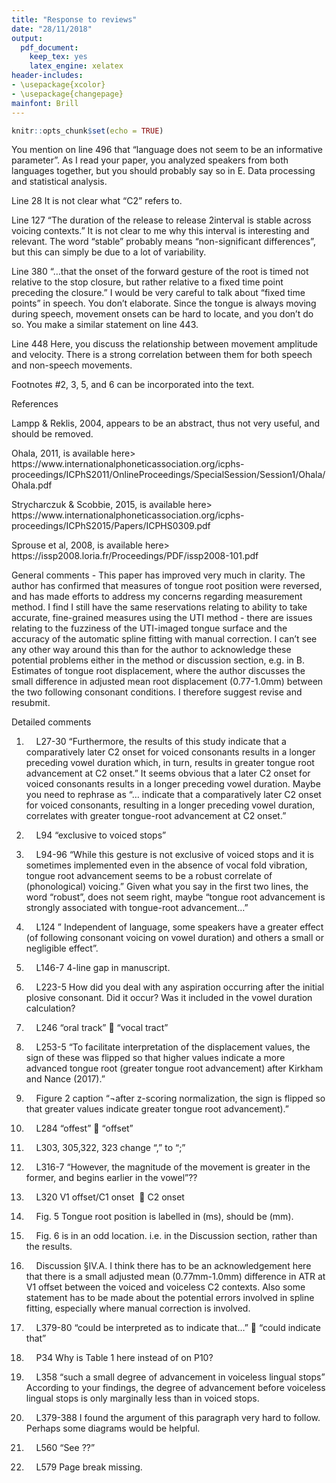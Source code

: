 ```yaml
---
title: "Response to reviews"
date: "28/11/2018"
output:
  pdf_document:
    keep_tex: yes
    latex_engine: xelatex
header-includes:
- \usepackage{xcolor}
- \usepackage{changepage}
mainfont: Brill
---
```


```r
knitr::opts_chunk$set(echo = TRUE)
```

You mention on line 496 that “language does not seem to be an informative parameter”. As I read your paper, you analyzed speakers from both languages together, but you should probably say so in E. Data processing and statistical analysis.

\begin{adjustwidth}{1cm}{} \textit{
I've added "Speakers of both Italian and Polish were analysed together (models were fitted to a single dataset with data from both languages)." on lines XXX.
} \end{adjustwidth}

Line 28
It is not clear what “C2” refers to.

\begin{adjustwidth}{1cm}{} \textit{
Replaced "C2" with "closure".
} \end{adjustwidth}

Line 127
“The duration of the release to release 2interval is stable across voicing contexts.” It is not clear to me why this interval is interesting and relevant. The word “stable” probably means “non-significant differences”, but this can simply be due to a lot of variability.

\begin{adjustwidth}{1cm}{} \textit{
I have rephrased that sentence and added text:
"Finally, the temporal distance between two consecutive stop releases in CV́CV words is not affected by the voicing of the second consonant.
According to a Bayes factor analysis (Coretta 2019), the duration of the release to release interval is not affected by the voicing of C2.
Within this interval, the timing of VC boundary (the vowel offset/onset of stop closure) produces differences in the respective durations of vowel and closure, following a mechanism of temporal compensation ([citations]).
A later closure onset results in a long vowel and a short closure, while an earlier closure onset corresponds to a short vowel and a long closure.
Since the closure of voiceless stops is longer than that of voiced stops, it follows that vowels are shorter when followed by the former than when followed by the latter.
As more thoroughly discussed in Coretta (2019), the release to release interval per se does not have a special status, but rather it has been used as a proxy to acoustic temporal stability more in general.
The aspects of the compensatory account proposed in Coretta (2019) that are relevant to the current study are that (1) C2 voicing does not affect the interval that includes V1 and C2, and that (2) the placement of the VC boundary determines the duration of both V1 and C2 closure.
Future studies are warranted to investigate the production and/or perceptual reasons behind both (1) and (2)."
} \end{adjustwidth}

Line 380
“…that the onset of the forward gesture of the root is timed not relative to the stop closure, but rather relative to a fixed time point preceding the closure.” I would be very careful to talk about “fixed time points” in speech. You don’t elaborate. Since the tongue is always moving during speech, movement onsets can be hard to locate, and you don’t do so. You make a similar statement on line 443.

\begin{adjustwidth}{1cm}{} \textit{
I've rephrased: "but rather relative to an acoustic/articulatory event preceding the closure (what this event might be should be further investigated)." and "In order to obtain such correlation, the articulatory onset of the advancement gesture (during the articulation of the vowel) should be at a stable distance from an earlier reference point (like the vowel onset or the preceding consonant offset) such that the timing of consonant closure will create the correlation seen in the data.
Although ideally the timing of the onset of the advancing gesture relative to a preceding articulatory landmark should not be affected by the voicing of C2, the velocity of the gesture itself could be different depending on the voicing of the following consonant."
} \end{adjustwidth}

Line 448
Here, you discuss the relationship between movement amplitude and velocity. There is a strong correlation between them for both speech and non-speech movements.

Footnotes
#2, 3, 5, and 6 can be incorporated into the text.

\begin{adjustwidth}{1cm}{} \textit{
They have been incorporated in the text body.
} \end{adjustwidth}

References

Lampp & Reklis, 2004, appears to be an abstract, thus not very useful, and should be removed.

Ohala, 2011, is available here> https://www.internationalphoneticassociation.org/icphs-proceedings/ICPhS2011/OnlineProceedings/SpecialSession/Session1/Ohala/Ohala.pdf

Strycharczuk & Scobbie, 2015, is available here> https://www.internationalphoneticassociation.org/icphs-proceedings/ICPhS2015/Papers/ICPHS0309.pdf

Sprouse et al, 2008, is available here> https://issp2008.loria.fr/Proceedings/PDF/issp2008-101.pdf

\begin{adjustwidth}{1cm}{} \textit{
I have fixed the references.
} \end{adjustwidth}

General comments - This paper has improved very much in clarity. The author has confirmed that measures of tongue root position were reversed, and has made efforts to address my concerns regarding measurement method. I find I still have the same reservations relating to ability to take accurate, fine-grained measures using the UTI method - there are issues relating to the fuzziness of the UTI-imaged tongue surface and the accuracy of the automatic spline fitting with manual correction. I can't see any other way around this than for the author to acknowledge these potential problems either in the method or discussion section, e.g. in B. Estimates of tongue root displacement, where the author discusses the small difference in adjusted mean root displacement (0.77-1.0mm) between the two following consonant conditions. I therefore suggest revise and resubmit.

Detailed comments

1.     L27-30 "Furthermore, the results of this study indicate that a comparatively later C2 onset for voiced consonants results in a longer preceding vowel duration which, in turn, results in greater tongue root advancement at C2 onset."
It seems obvious that a later C2 onset for voiced consonants results in a longer preceding vowel duration. Maybe you need to rephrase as "… indicate that a comparatively later C2 onset for voiced consonants, resulting in a longer preceding vowel duration, correlates with greater tongue-root advancement at C2 onset."

\begin{adjustwidth}{1cm}{} \textit{
Yes, thank you. I rephrased it as suggested.
} \end{adjustwidth}

2.     L94 "exclusive to voiced stops"

\begin{adjustwidth}{1cm}{} \textit{
Corrected.
} \end{adjustwidth}

3.     L94-96 "While this gesture is not exclusive of voiced stops and it is sometimes implemented even in the absence of vocal fold vibration, tongue root advancement seems to be a robust correlate of (phonological) voicing."
Given what you say in the first two lines, the word "robust", does not seem right, maybe "tongue root advancement is strongly associated with tongue-root advancement…"

\begin{adjustwidth}{1cm}{} \textit{
Yes, it makes sense. I rephrased as suggested.
} \end{adjustwidth}

4.     L124 " Independent of language, some speakers have a greater effect (of following consonant voicing on vowel duration) and others a small or negligible effect".

\begin{adjustwidth}{1cm}{} \textit{
Rephrased.
} \end{adjustwidth}

5.     L146-7 4-line gap in manuscript.

\begin{adjustwidth}{1cm}{} \textit{
That is just LaTeX being too strict with widow lines. This will fix itself in the final manuscript.
} \end{adjustwidth}

6.     L223-5 How did you deal with any aspiration occurring after the initial plosive consonant. Did it occur? Was it included in the vowel duration calculation?

\begin{adjustwidth}{1cm}{} \textit{
Some voiceless-post aspiration occurs in Polish C1 stops (mean = 35 ms, SD = 28.5).
Post-aspiration duration nor burst duration were included in the measurement of vowel duration as defined in this study.
I have added this sentence: "The burst and any eventual voiceless post-apiration of C1 are not included in the duration of the V1."
} \end{adjustwidth}

7.     L246 "oral track"  "vocal tract"

\begin{adjustwidth}{1cm}{} \textit{
Fixed.
} \end{adjustwidth}

8.     L253-5 "To facilitate interpretation of the displacement values, the sign of these was flipped so that higher values indicate a more advanced tongue root (greater tongue root advancement) after Kirkham and Nance (2017)."

\begin{adjustwidth}{1cm}{} \textit{
Added.
} \end{adjustwidth}

9.     Figure 2 caption "¬after z-scoring normalization, the sign is flipped so that greater values indicate greater tongue root advancement)."

\begin{adjustwidth}{1cm}{} \textit{
Added.
} \end{adjustwidth}

10.     L284 "offest"  "offset"

\begin{adjustwidth}{1cm}{} \textit{
Fixed.
} \end{adjustwidth}

11.     L303, 305,322, 323 change "," to ";"

\begin{adjustwidth}{1cm}{} \textit{
Fixed.
} \end{adjustwidth}

12.     L316-7 "However, the magnitude of the movement is greater in the former, and begins earlier in the vowel"??

\begin{adjustwidth}{1cm}{} \textit{
Since the duration of vowels is normalised, we cannot say that the tongue root advancement gesture begins earlier in vowels followed by voiced stops than in vowels followed by voiceless stops.
} \end{adjustwidth}

13.     L320 V1 offset/C1 onset   C2 onset

\begin{adjustwidth}{1cm}{} \textit{
Fixed.
} \end{adjustwidth}

14.     Fig. 5 Tongue root position is labelled in (ms), should be (mm).

\begin{adjustwidth}{1cm}{} \textit{
Fixed.
} \end{adjustwidth}

15.     Fig. 6 is in an odd location. i.e. in the Discussion section, rather than the results.

\begin{adjustwidth}{1cm}{} \textit{
Figures in the manuscripts are floats so they are placed in the best position possible by LaTeX. I forced the placement of this specific figure in the manuscript to be the same as that in the TeX source file.
} \end{adjustwidth}

16.     Discussion §IV.A. I think there has to be an acknowledgement here that there is a small adjusted mean (0.77mm-1.0mm) difference in ATR at V1 offset between the voiced and voiceless C2 contexts. Also some statement has to be made about the potential errors involved in spline fitting, especially where manual correction is involved.

\begin{adjustwidth}{1cm}{} \textit{
I have rephrased as: "Unsurprisingly, the position of the tongue root at vowel offset is 0.77 mm (SE = 0.35) more front when the following stop is voiced than when the following stop is voiceless in both surveyed languages (see Section ... for a discussion about the magnitude of the difference and potential errors related to spline fitting)." And in Lines ... "A note of caution is due, since the actual error rate of the automatic tracker used for spline fitting is not known, and manual correction might have affected the splines (although a relatively small number of tokens had to be manually corrected)."
} \end{adjustwidth}

17.     L379-80 "could be interpreted as to indicate that…"  "could indicate that"

\begin{adjustwidth}{1cm}{} \textit{
Fixed.
} \end{adjustwidth}

18.     P34 Why is Table 1 here instead of on P10?

\begin{adjustwidth}{1cm}{} \textit{
Moved to Materials section.
} \end{adjustwidth}

19.     L358 "such a small degree of advancement in voiceless lingual stops" According to your findings, the degree of advancement before voiceless lingual stops is only marginally less than in voiced stops.

\begin{adjustwidth}{1cm}{} \textit{
Yes. I've removed "such a small degree of".
} \end{adjustwidth}

20.     L379-388 I found the argument of this paragraph very hard to follow. Perhaps some diagrams would be helpful.

\begin{adjustwidth}{1cm}{} \textit{
I've added Figure 7.
} \end{adjustwidth}

21.     L560 "See ??"

\begin{adjustwidth}{1cm}{} \textit{
Fixed.
} \end{adjustwidth}

22.     L579 Page break missing.

\begin{adjustwidth}{1cm}{} \textit{
I have tried hard to add a page break before the bibliography by changing the TeX source but it won't work, so I trust this will be fixed in the final manuscript.
} \end{adjustwidth}

